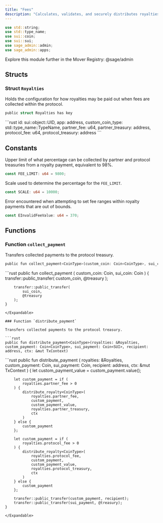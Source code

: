 ```yaml
---
title: "Fees"
description: "Calculates, validates, and securely distributes royalties and fees according to economic parameters."
---
```


```rust
use std::string;
use std::type_name;
use sui::coin;
use sui::sui;
use sage_admin::admin;
use sage_admin::apps;
```

<Tip>
  Explore this module further in the Mover Registry: @sage/admin
</Tip>

## Structs

### Struct `Royalties`

Holds the configuration for how royalties may be paid out when fees are collected within the protocol.

```rust
public struct Royalties has key
```

<Expandable title="Fields">
  ```rust
    id: sui::object::UID,
    app: address,
    custom_coin_type: std::type_name::TypeName,
    partner_fee: u64,
    partner_treasury: address,
    protocol_fee: u64,
    protocol_treasury: address
  ```
</Expandable>

## Constants

Upper limit of what percentage can be collected by partner and protocol treasuries from a royalty payment, equivalent to 98%.

```rust
const FEE_LIMIT: u64 = 9800;
```

Scale used to determine the percentage for the `FEE_LIMIT`.

```rust
const SCALE: u64 = 10000;
```

Error encountered when attempting to set fee ranges within royalty payments that are out of bounds.

```rust
const EInvalidFeeValue: u64 = 370;
```

## Functions

### Function `collect_payment`

Transfers collected payments to the protocol treasury.

```rust
public fun collect_payment<CoinType>(custom_coin: Coin<CoinType>, sui_coin: Coin<SUI>)
```

<Expandable title="Implementation">
  ```rust
    public fun collect_payment<CoinType> (
        custom_coin: Coin<CoinType>,
        sui_coin: Coin<SUI>
    ) {
        transfer::public_transfer(
            custom_coin,
            @treasury
        );
  
        transfer::public_transfer(
            sui_coin,
            @treasury
        );
    }
  ```
</Expandable>

### Function `distribute_payment`

Transfers collected payments to the protocol treasury.

```rust
public fun distribute_payment<CoinType>(royalties: &Royalties, custom_payment: Coin<CoinType>, sui_payment: Coin<SUI>, recipient: address, ctx: &mut TxContext)
```

<Expandable title="Implementation">
  ```rust
    public fun distribute_payment<CoinType> (
        royalties: &Royalties,
        custom_payment: Coin<CoinType>,
        sui_payment: Coin<SUI>,
        recipient: address,
        ctx: &mut TxContext
    ) {
        let custom_payment_value = custom_payment.value();
  
        let custom_payment = if (
            royalties.partner_fee > 0
        ) {
            distribute_royalty<CoinType>(
                royalties.partner_fee,
                custom_payment,
                custom_payment_value,
                royalties.partner_treasury,
                ctx
            )
        } else {
            custom_payment
        };
  
        let custom_payment = if (
            royalties.protocol_fee > 0
        ) {
            distribute_royalty<CoinType>(
                royalties.protocol_fee,
                custom_payment,
                custom_payment_value,
                royalties.protocol_treasury,
                ctx
            )
        } else {
            custom_payment
        };
  
        transfer::public_transfer(custom_payment, recipient);
        transfer::public_transfer(sui_payment, @treasury);
    }
  ```
</Expandable>